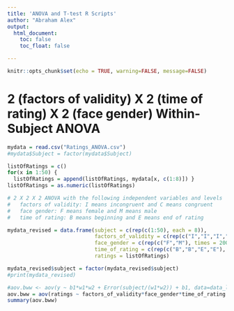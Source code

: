 ```yaml
---
title: 'ANOVA and T-test R Scripts'
author: "Abraham Alex"
output: 
  html_document:
    toc: false
    toc_float: false

---
```


```r
knitr::opts_chunk$set(echo = TRUE, warning=FALSE, message=FALSE)
```


# 2 (factors of validity) X 2 (time of rating) X 2 (face gender) Within-Subject ANOVA

```r
mydata = read.csv("Ratings_ANOVA.csv")
#mydata$Subject = factor(mydata$Subject)

listOfRatings = c()
for(x in 1:50) {
  listOfRatings = append(listOfRatings, mydata[x, c(1:8)]) }
listOfRatings = as.numeric(listOfRatings)

# 2 X 2 X 2 ANOVA with the following independent variables and levels
#   factors of validity: I means incongruent and C means congruent
#   face gender: F means female and M means male
#   time of rating: B means beginning and E means end of rating

mydata_revised = data.frame(subject = c(rep(c(1:50), each = 8)), 
                            factors_of_validity = c(rep(c("I","I","I","I","C","C","C","C"), times = 50)),
                            face_gender = c(rep(c("F","M"), times = 200)), 
                            time_of_rating = c(rep(c("B","B","E","E"), times = 100)), 
                            ratings = listOfRatings)

mydata_revised$subject = factor(mydata_revised$subject)
#print(mydata_revised)

#aov.bww <- aov(y ~ b1*w1*w2 + Error(subject/(w1*w2)) + b1, data=data_long)
aov.bww = aov(ratings ~ factors_of_validity*face_gender*time_of_rating + Error(subject/(factors_of_validity*face_gender*time_of_rating)), data=mydata_revised)
summary(aov.bww)
```


